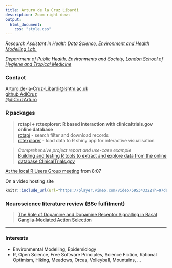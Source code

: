 ```yaml
---
title: Arturo de la Cruz Libardi
description: Zoom right down
output: 
  html_document: 
    css: "style.css"
---
```


*Research Assistant in Health Data Science,* [*Environment and Health Modelling Lab,*](https://www.lshtm.ac.uk/research/centres-projects-groups/ehm-lab)

*Department of Public Health, Environments and Society,* [*London School of Hygiene and Tropical Medicine*](https://www.lshtm.ac.uk/)

### Contact

[Arturo.de-la-Cruz-Libardi\@lshtm.ac.uk](mailto:Arturo.de-la-Cruz-Libardi@lshtm.ac.uk)\
[github AdlCruz](https://github.com/AdlCruz)\
[\@dlCruzArturo](https://twitter.com/dlCruzArturo)\

### R packages

> **rctapi + rctexplorer: R based interaction with clinicaltrials.gov online database**\
> [rctapi](https://adlcruz.github.io/rctapi/) - search filter and download records\
> [rctexplorer](https://adlcruz.github.io/rctexplorer/) - load data to R shiny app for interactive visualisation\

> *Comprehensive project report and use-case example*\
> [Building and testing R tools to extract and explore data from the online database ClinicalTrials.gov](assets/deanonlshtmdiss.pdf)\

[At the local R Users Group meeting](https://lshtm.cloud.panopto.eu/Panopto/Pages/Viewer.aspx?id=2ae0141e-9685-4db2-a75f-af5400c191d0) from 8:07

 <!-- <iframe src="https://lshtm-my.sharepoint.com/:p:/g/personal/lshad21_lshtm_ac_uk/EZeVC0fP3flNkjAZja8DMEcBcTH6vKPvKXT7cW5Mb51nPg?e=qWzjQm&action=embedview" style="border:0px #ffffff none;" name="myiFrame" scrolling="no" frameborder="1" marginheight="0px" marginwidth="0px" height="450px" width="700px" allowfullscreen></iframe>  -->
 
On a video hosting site

```r
knitr::include_url(url="https://player.vimeo.com/video/595343322?h=97da0c4bb5")
```


### Neuroscience literature review (BSc fulfilment)

> [The Role of Dopamine and Dopamine Receptor Signalling in Basal Ganglia-Mediated Action Selection](assets/lrpbsckcl.pdf)

------------------------------------------------------------------------

### Interests

-   Environmental Modelling, Epidemiology
-   R, Open Science, Free Software Principles, Science Fiction, Rational Optimism, Hiking, Meadows, Orcas, Volleyball, Mountains, ...

